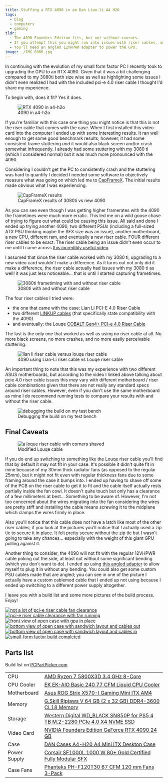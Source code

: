 ```yaml
---
title: Stuffing a RTX 4090 in an Dan Lian-li A4 H2O
tags:
  - blog
  - computers
  - gaming
tldr:
  - The 4090 Founders Edition fits, but not without caveats.
  - If you attempt this you might run into issues with riser cables, as I did.
  - You'll need an angled 12VHPWR adapter to power the GPU.
image: ./IMG_8906.jpg
---
```



In continuing with the evolution of my small form factor PC I recently took to upgrading the GPU to an RTX 4090. Given
that it was a bit challenging compared to my 3080ti both size wise as well as highlighting some issues I didn't even
realized I had with the included pci-e 4.0 riser cable I thought I'd share my experience.

To begin with, does it fit? Yes it does.

<figure class="center">
  <img src={img8906.src} alt="RTX 4090 in a4-h2o" />
  <figcaption>4090 in a4-h2o</figcaption>
</figure>

If you're familiar with this case one thing you might notice is that this is not the riser cable that comes with the
case. When I first installed this video card into the computer I ended up with some interesting results. It ran well
enough to get some good benchmark results; however, it had some consistent frame stuttering _and_ it would also black
screen and/or crash somewhat infrequently. I already had some stuttering with my 3080 ti (which I considered normal) but
it was much more pronounced with the 4090.

Considering I couldn't get the PC to consistently crash and the stuttering was hard to quantify I decided I needed some
software to objectively measure what was going on which led me to [CapFrameX](https://www.capframex.com/). The initial
results made obvious what I was experiencing.

<figure class="right small">
  <img src={imgCapFrame.src} alt="CapFrameX results" />
  <figcaption>CapFrameX results of 3080ti vs new 4090</figcaption>
</figure>

As you can see even though I was getting higher framerates with the 4090 the frametimes were much more erratic. This led
me on a wild goose chase of trying to figure out what could be causing this issue. All said and done I ended up trying
another 4090, two different PSUs (including a full-sized ATX PSU thinking maybe the SFX size was an issue), another
motherboard, a new CPU, different ram, and eventually a new riser cable. FOUR different riser cables to be exact. The
riser cable being an issue didn't even occur to me until I came across
[this incredibly useful video](https://www.youtube.com/watch?v=KwfAF5XjXbM).

I assumed that since the riser cable worked with my 3080 ti, upgrading to a new video card wouldn't make a difference.
As it turns out not only did it make a difference, the riser cable actually had issues with my 3080 ti as well! it was
just less noticeable... that is until I started capturing frametimes.

<figure class="center">
  <img src={img3080tiRiser.src} alt="3080ti frametiming with and without riser cable" />
  <figcaption>3080ti with and without riser cable</figcaption>
</figure>

The four riser cables I tried were:

- the one that came with the case: Lian Li PCI-E 4.0 Riser Cable
- two different
  [LINKUP cables](https://www.amazon.com/gp/product/B092JSJ5NY/ref=ppx_yo_dt_b_search_asin_title?ie=UTF8&psc=1) (that
  specifically state compatibility with the 4090)
- and eventually: the Louqe
  [COBALT Gen4+ PCI-e 4.0 Riser Cable](https://shop.louqe.com/products/cobalt-rc260-twinax-gen4-pci-e-4-0-riser-cable)

The last is the only one that worked as well as using no riser cable at all. No more black screens, no more crashes, and
no more easily perceivable stuttering.

<figure class="right">
  <img src={imgRiserNoRiser.src} alt="lian li riser cable versus louqe riser cable" />
  <figcaption>4090 using Lian-Li riser cable vs Louqe riser cable</figcaption>
</figure>

An important thing to note that this was my experience with two different ASUS motherboards, but according to the video
I linked above talking about pcie 4.0 riser cable issues this _may_ vary with different motherboard / riser cable
combinations given that there are not really any standard specs around riser cables. However, even if you don't use the
same motherboard as mine I do recommend running tests to compare your results with and without the riser cable.

<figure>
  <img src={imgDebugging.src} alt="debugging the build on my test bench" />
  <figcaption>Debugging the build on my test bench</figcaption>
</figure>

## Final Caveats

<figure class="smallest right">
  <img src={imgCloseShave.src} alt="a loque riser cable with corners shaved" />
  <figcaption>Modified Louqe cable</figcaption>
</figure>

If you do end up switching to something like the Louqe riser cable you'll find that by default it may not fit in your
case. It's possible it didn't quite fit in mine because of my 30mm thick radiator fans (as opposed to the regular 25mm),
but it might not fit even with regular thickness fans due to some framing around the case it bumps into. I ended up
having to shave off some of the PCB on the riser cable to get it to fit and the cable itself actually rests partially
inside the fan cowl. It doesn't quite touch but only has a clearance of a few millimeters at best... Something to be
aware of. However, I'm not too concerned about the wires migrating into the fan considering the wires are pretty stiff
and installing the cable means screwing it to the midplane which clamps the wires firmly in place.

Also you'll notice that this cable does not have a latch like most of the other riser cables; if you look at the
pictures you'll notice that I actually used a zip tie to secure it in place. It felt pretty secure without the zip tie
but I wasn't going to take any chances... especially with the weight of this giant GPU pulling against it.

Another thing to consider, the 4090 will not fit with the regular 12VHPWR cable poking out the side, at least not
without some significant bending (which you don't want to do). I ended up using
[this angled adapter](https://www.amazon.com/dp/B0BWDVP4WN?psc=1&ref=ppx_yo2ov_dt_b_product_details) to allow myself to
plug it in without any bending. You could also get some custom PSU cables made that are angled; you can see in one of
the picture I actually have a custom cablemod cable that I ended up not using because I ended up switching to a
different power supply altogether.

I leave you with a build list and some more pictures of the build process. Enjoy!

<LightboxGallery class="wall">
  <a href={img8899.src}>
    <Image src={img8899} height={200} alt="not a lot of pci-e riser cable fan clearance" />
  </a>
  <a href={img8904.src}>
    <Image src={img8904} height={200} alt="pci-e riser cable clearance with fan running" />
  </a>
  <a href={img8901.src}>
    <Image src={img8901} height={200} alt="front view of open case with gpu in place" />
  </a>
  <a href={img8902.src}>
    <Image src={img8902} height={200} alt="bottom view of open case with sandwich layout and cables out" />
  </a>
  <a href={img8905.src}>
    <Image src={img8905} height={200} alt="bottom view of open case with sandwich layout and cables in" />
  </a>
  <a href={img8908.src}>
    <Image src={img8908} height={200} alt="small-form factor build completed" />
  </a>
</LightboxGallery>

## Parts list

Build list on [PCPartPicker.com](https://pcpartpicker.com/b/nbGqqs)

<table class="table table-striped">
  <tbody>
    <tr>
      <td class="pcpp-part-list-type">CPU</td>
      <td class="pcpp-part-list-item">
        <a href="https://pcpartpicker.com/product/CZ3gXL/amd-ryzen-7-5800x3d-34-ghz-8-core-processor-100-100000651wof">
          AMD Ryzen 7 5800X3D 3.4 GHz 8-Core
        </a>
      </td>
    </tr>
    <tr>
      <td class="pcpp-part-list-type">CPU Cooler</td>
      <td class="pcpp-part-list-item">
        <a href="https://pcpartpicker.com/product/jjytt6/ek-ek-aio-basic-240-77-cfm-liquid-cpu-cooler-ek-aio-basic-240">
          EK EK-AIO Basic 240 77 CFM Liquid CPU Cooler
        </a>
      </td>
    </tr>
    <tr>
      <td class="pcpp-part-list-type">Motherboard</td>
      <td class="pcpp-part-list-item">
        <a href="https://pcpartpicker.com/product/NqsnTW/asus-rog-strix-x570-i-gaming-mini-itx-am4-motherboard-rog-strix-x570-i-gaming">
          Asus ROG Strix X570-I Gaming Mini ITX AM4
        </a>
      </td>
    </tr>
    <tr>
      <td class="pcpp-part-list-type">Memory</td>
      <td class="pcpp-part-list-item">
        <a href="https://pcpartpicker.com/product/kmBhP6/gskill-ripjaws-v-64-gb-2-x-32-gb-ddr4-3600-memory-f4-3600c18d-64gvk">
          G.Skill Ripjaws V 64 GB (2 x 32 GB) DDR4-3600 CL18 Memory
        </a>
      </td>
    </tr>
    <tr>
      <td class="pcpp-part-list-type">Storage</td>
      <td class="pcpp-part-list-item">
        <a href="https://pcpartpicker.com/product/hFP8TW/western-digital-wd_black-sn850p-for-ps5-4-tb-m2-2280-pcie-40-x4-nvme-solid-state-drive-wdbbyv0040bnc-wrsn">
          Western Digital WD_BLACK SN850P for PS5 4 TB M.2-2280 PCIe 4.0 X4 NVME SSD
        </a>
      </td>
    </tr>
    <tr>
      <td class="pcpp-part-list-type">Video Card</td>
      <td class="pcpp-part-list-item">
        <a href="https://pcpartpicker.com/product/BCGbt6/nvidia-founders-edition-geforce-rtx-4090-24-gb-video-card-900-1g136-2530-000">
          NVIDIA Founders Edition GeForce RTX 4090 24 GB
        </a>
      </td>
    </tr>
    <tr>
      <td class="pcpp-part-list-type">Case</td>
      <td class="pcpp-part-list-item">
        <a href="https://pcpartpicker.com/product/BCcG3C/dan-cases-a4-h20-a4-mini-itx-desktop-case-a4-h20-a4">
          DAN Cases A4-H20 A4 Mini ITX Desktop Case
        </a>
      </td>
    </tr>
    <tr>
      <td class="pcpp-part-list-type">Power Supply</td>
      <td class="pcpp-part-list-item">
        <a href="https://pcpartpicker.com/product/GMbRsY/corsair-sf1000l-1000-w-80-gold-certified-fully-modular-sfx-power-supply-cp-9020246-na">
          Corsair SF1000L 1000 W 80+ Gold Certified Fully Modular SFX
        </a>
      </td>
    </tr>
    <tr>
      <td class="pcpp-part-list-type">Case Fans</td>
      <td class="pcpp-part-list-item">
        <a href="https://pcpartpicker.com/product/YwmmP6/phanteks-ph-f120t30-67-cfm-120-mm-fans-3-pack-ph-f120t30_bg_3p">
          Phanteks PH-F120T30 67 CFM 120 mm Fans 3-Pack
        </a>
      </td>
    </tr>
  </tbody>
</table>
